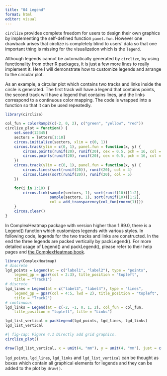 ```yaml
---
title: "04 Legend"
format: html
editor: visual
---
```


`circlize` provides complete freedom for users to design their own graphics by implementing the self-defined function `panel.fun`. However one drawback arises that circlize is completely blind to users’ data so that one important thing is missing for the visualization which is the `legend`.

Although legends cannot be automatically generated by `circlize`, by using functionality from other R packages, it is just a few more lines to really implement it. Here I will demonstrate how to customize legends and arrange to the circular plot.

As an example, a circular plot which contains two tracks and links inside the circle is generated. The first track will have a legend that contains points, the second track will have a legend that contains lines, and the links correspond to a continuous color mapping. The code is wrapped into a function so that it can be used repeatedly.

```r
library(circlize)

col_fun = colorRamp2(c(-2, 0, 2), c("green", "yellow", "red"))
circlize_plot = function() {
    set.seed(12345)
    sectors = letters[1:10]
    circos.initialize(sectors, xlim = c(0, 1))
    circos.track(ylim = c(0, 1), panel.fun = function(x, y) {
        circos.points(runif(20), runif(20), cex = 0.5, pch = 16, col = 2)
        circos.points(runif(20), runif(20), cex = 0.5, pch = 16, col = 3)
    })
    circos.track(ylim = c(0, 1), panel.fun = function(x, y) {
        circos.lines(sort(runif(20)), runif(20), col = 4)
        circos.lines(sort(runif(20)), runif(20), col = 5)
    })

    for(i in 1:10) {
        circos.link(sample(sectors, 1), sort(runif(10))[1:2], 
                    sample(sectors, 1), sort(runif(10))[1:2],
                    col = add_transparency(col_fun(rnorm(1))))
    }
    circos.clear()
}
```


In ComplexHeatmap package with version higher than 1.99.0, there is a Legend() function which customizes legends with various styles. In following code, legends for the two tracks and links are constructed. In the end the three legends are packed vertically by packLegend(). For more detailed usage of Legend() and packLegend(), please refer to their help pages and [the ComplexHeatmap book](https://jokergoo.github.io/ComplexHeatmap-reference/book/oncoprint.html).

```r
library(ComplexHeatmap)
# discrete
lgd_points = Legend(at = c("label1", "label2"), type = "points", 
    legend_gp = gpar(col = 2:3), title_position = "topleft", 
    title = "Track1")
# discrete
lgd_lines = Legend(at = c("label3", "label4"), type = "lines", 
    legend_gp = gpar(col = 4:5, lwd = 2), title_position = "topleft", 
    title = "Track2")
# continuous
lgd_links = Legend(at = c(-2, -1, 0, 1, 2), col_fun = col_fun, 
    title_position = "topleft", title = "Links")

lgd_list_vertical = packLegend(lgd_points, lgd_lines, lgd_links)
lgd_list_vertical
```

```r
#| fig-cap: Figure 4.1 Directly add grid graphics.
circlize_plot()

draw(lgd_list_vertical, x = unit(4, "mm"), y = unit(4, "mm"), just = c("left", "bottom"))
```


`lgd_points`, `lgd_lines`, `lgd_links` and `lgd_list_vertical` can be thought as boxes which contain all graphical elements for legends and they can be added to the plot by `draw()`.












































